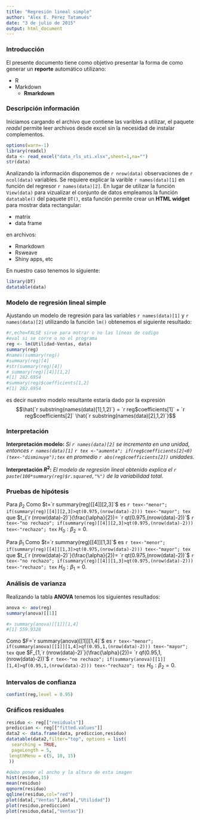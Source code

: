 ```yaml
---
title: "Regresión lineal simple"
author: "Alex E. Pérez Tatamués"
date: "3 de julio de 2015"
output: html_document
---
```


### Introducción

El presente documento tiene como objetivo presentar la forma de como generar un __reporte__
automático utilizano:

* R
* Markdown
    + __Rmarkdown__

### Descripción información 

Iniciamos cargando el archivo que contiene las varibles a utilizar, el paquete _readxl_ permite
leer archivos desde excel sin la necesidad de instalar complementos.

```r
options(warn=-1)
library(readxl)
data <- read_excel("data_rls_uti.xlsx",sheet=1,na="")
str(data)
```
Analizando la información disponemos de `r nrow(data)` observaciones de `r ncol(data)` variables.
Se requiere explicar la varible `r names(data)[1]` en función del regresor `r names(data)[2]`. En lugar de utilizar la función `View(data)` para vizualizar el conjunto de datos empleamos la función `datatable()`
del paquete `DT()`, esta función permite crear un __HTML widget__ para mostrar data rectangular:

* matrix
* data frame

en archivos:

* Rmarkdown
* Rsweave
* Shiny apps, etc

En nuestro caso tenemos lo siguiente:

```r

library(DT)
datatable(data)
```

### Modelo de regresión lineal simple
Ajustando un modelo de regresión para las variables `r names(data)[1]` y `r names(data)[2]` utilizando
la función `lm()` obtenemos el siguiente resultado:

```r
#r,echo=FALSE sirve para motrar o no las lineas de codigo
#eval si se corre o no el programa
reg <- lm(Utilidad~Ventas, data)
summary(reg)
#names(summary(reg))
#summary(reg)[4]
#str(summary(reg)[4])
# summary(reg)[[4]][1,2]
#[1] 282.6954
#summary(reg)$coefficients[1,2]
#[1] 282.6954
```

es decir nuestro modelo resultante estaría dado por la expresión
$$\hat{`r substring(names(data)[1],1,2)`} = `r reg$coefficients[1]` + `r reg$coefficients[2]`  \hat{`r substring(names(data)[2],1,2)`}$$

### Interpretación
__Interpretación modelo:__ _Si `r names(data)[2]` se incrementa en una unidad, entonces `r names(data)[1]`
`r tex <-"aumenta"; if(reg$coefficients[2]<0) (tex<-"disminuye");tex` en promedio `r abs(reg$coefficients[2])`
unidades._

__Interpretación $R^2$:__ _El modelo de regresión lineal obtenido explica el `r paste(100*summary(reg)$r.squared,"%")` de la variabilidad total._

### Pruebas de hipótesis

Para $\beta_2$
Como $t=`r summary(reg)[[4]][2,3]`$ es `r tex<-"menor"; if(summary(reg)[[4]][2,3]>qt(0.975,(nrow(data)-2))) tex<-"mayor"; tex` que $t_{`r (nrow(data)-2)`}(\frac{\alpha}{2})= `r qt(0.975,(nrow(data)-2))`$
`r tex<-"no rechazo"; if(summary(reg)[[4]][2,3]>qt(0.975,(nrow(data)-2))) tex<-"rechazo"; tex`
$H_0: \beta_2=0$.

Para $\beta_1$
Como $t=`r summary(reg)[[4]][1,3]`$ es `r tex<-"menor"; if(summary(reg)[[4]][1,3]>qt(0.975,(nrow(data)-2))) tex<-"mayor"; tex` que $t_{`r (nrow(data)-2)`}(\frac{\alpha}{2})= `r qt(0.975,(nrow(data)-2))`$
`r tex<-"no rechazo"; if(summary(reg)[[4]][1,3]>qt(0.975,(nrow(data)-2))) tex<-"rechazo"; tex`
$H_0: \beta_1=0$.


### Análisis de varianza

Realizando la tabla __ANOVA__ tenemos los siguientes resultados:
```r
anova <- aov(reg)
summary(anova)[[1]]

#> summary(anova)[[1]][1,4]
#[1] 559.9328
```

Como $F=`r summary(anova)[[1]][1,4]`$ es `r tex<-"menor"; if(summary(anova)[[1]][1,4]>qf(0.95,1,(nrow(data)-2))) tex<-"mayor"; tex` que $F_{1,`r (nrow(data)-2)`}(\frac{\alpha}{2})= `r qf(0.95,1,(nrow(data)-2))`$
`r tex<-"no rechazo"; if(summary(anova)[[1]][1,4]>qf(0.95,1,(nrow(data)-2))) tex<-"rechazo"; tex`
$H_0: \beta_2=0$.


### Intervalos de confianza
```r
confint(reg,level = 0.95)
```

### Gráficos residuales
```r
residuo <- reg[["residuals"]]
prediccion <- reg[["fitted.values"]]
data2 <- data.frame(data, prediccion,residuo)
datatable(data2,filter="top", options = list(
  searching = TRUE,
  pageLength = 5,
 lengthMenu = c(5, 10, 15)
 ))
```

```r
#debo poner el ancho y la altura de esta imagen
hist(residuo,15)
mean(residuo)
qqnorm(residuo)
qqline(residuo,col="red")
plot(data[,"Ventas"],data[,"Utilidad"])
plot(residuo,prediccion)
plot(residuo,data[,"Ventas"])
```

